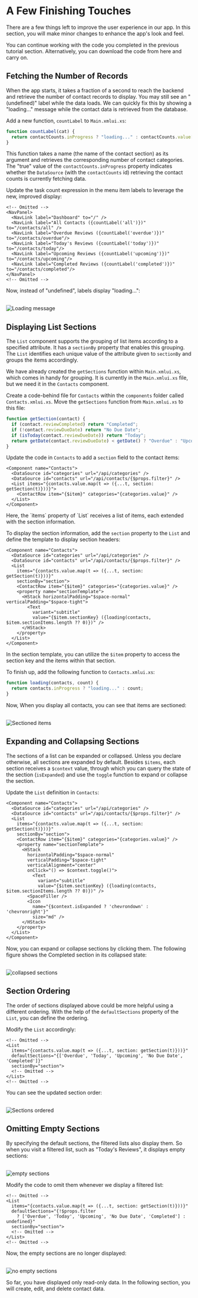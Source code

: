
# A Few Finishing Touches

There are a few things left to improve the user experience in our app.
In this section, you will make minor changes to enhance the app's look and feel.

<Callout type="info" emoji="📔">
You can continue working with the code you completed in the previous tutorial section. Alternatively, you can download the code from <DownloadLink href={CL_TUTORIAL_4}>here</DownloadLink> and carry on. 
</Callout>

## Fetching the Number of Records

When the app starts, it takes a fraction of a second to reach the backend and retrieve the number of contact records to display.
You may still see an "(undefined)" label while the data loads.
We can quickly fix this by showing a "loading..." message while the contact data is retrieved from the database.

Add a new function, `countLabel` to `Main.xmlui.xs`:

```javascript copy filename="Main.xmlui.xs"
function countLabel(cat) { 
  return contactCounts.inProgress ? "loading..." : contactCounts.value[cat];
}
```

This function takes a name (the name of the contact section) as its argument and retrieves the corresponding number of contact categories. 
The "true" value of the `contactCounts.inProgress` property indicates whether the `DataSource` (with the `contactCounts` id) retrieving the contact counts is currently fetching data.

Update the task count expression in the menu item labels to leverage the new, improved display:

```ueml copy {4-8} filename="Main.xmlui"
<!-- Omitted -->
<NavPanel>
  <NavLink label="Dashboard" to="/" />
  <NavLink label="All Contacts ({countLabel('all')})" to="/contacts/all" />
  <NavLink label="Overdue Reviews ({countLabel('overdue')})" to="/contacts/overdue"/>
  <NavLink label="Today's Reviews ({countLabel('today')})" to="/contacts/today"/>
  <NavLink label="Upcoming Reviews ({countLabel('upcoming')})" to="/contacts/upcoming"/>
  <NavLink label="Completed Reviews ({countLabel('completed')})" to="/contacts/completed"/>
</NavPanel>
<!-- Omitted -->
```

Now, instead of "undefined", labels display "loading...":

<br/>
<Image alt="Loading message" src="/resources/images/get-started/loading-message.png" />

## Displaying List Sections

The `List` component supports the grouping of list items according to a specified attribute.
It has a `sectionBy` property that enables this grouping.
The `List` identifies each unique value of the attribute given to `sectionBy` and groups the items accordingly.

We have already created the `getSections` function within `Main.xmlui.xs`, which comes in handy for grouping.
It is currently in the `Main.xmlui.xs` file, but we need it in the `Contacts` component.

Create a code-behind file for `Contacts` within the `components` folder called `Contacts.xmlui.xs`.
Move the `getSections` function from `Main.xmlui.xs` to this file:

```javascript copy filename="Contacts.xmlui.xs"
function getSection(contact) {
  if (contact.reviewCompleted) return "Completed";
  if (!contact.reviewDueDate) return "No Due Date";
  if (isToday(contact.reviewDueDate)) return "Today";
  return getDate(contact.reviewDueDate) < getDate() ? "Overdue" : "Upcoming";
}
```

Update the code in `Contacts` to add a `section` field to the contact items:

```ueml copy {3-4} filename="Contacts.xmlui" /section: getSection(t)/
<Component name="Contacts">
  <DataSource id="categories" url="/api/categories" />
  <DataSource id="contacts" url="/api/contacts/{$props.filter}" />
  <List items="{contacts.value.map(t => ({...t, section: getSection(t)}))}">
    <ContactRow item="{$item}" categories="{categories.value}" />
  </List>
</Component>
```

<Callout type="info" emoji="📔">
  Here, the `items` property of `List` receives a list of items, each extended with the section information.
</Callout>

To display the section information, add the `section` property to the `List` and define the template to display section headers:

```ueml copy {6, 8-14} filename="Contacts.xmlui"
<Component name="Contacts">
  <DataSource id="categories" url="/api/categories" />
  <DataSource id="contacts" url="/api/contacts/{$props.filter}" />
  <List 
    items="{contacts.value.map(t => ({...t, section: getSection(t)}))}"
    sectionBy="section">
    <ContactRow item="{$item}" categories="{categories.value}" />
    <property name="sectionTemplate">
      <HStack horizontalPadding="$space-normal" verticalPadding="$space-tight">
        <Text 
          variant="subtitle"
          value="{$item.sectionKey} ({loading(contacts, $item.sectionItems.length ?? 0)})" />
      </HStack>
    </property>
  </List>
</Component>
```

In the section template, you can utilize the `$item` property to access the section key and the items within that section.

To finish up, add the following function to `Contacts.xmlui.xs`:

```javascript copy filename="Contacts.xmlui.xs"
function loading(contacts, count) {
  return contacts.inProgress ? "loading..." : count;
}
```

Now, When you display all contacts, you can see that items are sectioned:

<br/>
<Image alt="Sectioned items" src="/resources/images/get-started/sectioned-items.png" />

## Expanding and Collapsing Sections

The sections of a list can be expanded or collapsed.
Unless you declare otherwise, all sections are expanded by default.
Besides `$items`, each section receives a `$context` value, through which you can query the state of the section (`isExpanded`) and use the `toggle` function to expand or collapse the section.

Update the `List` definition in `Contacts`:

```ueml copy {8-22} filename="Contacts.xmlui"
<Component name="Contacts">
  <DataSource id="categories" url="/api/categories" />
  <DataSource id="contacts" url="/api/contacts/{$props.filter}" />
  <List 
    items="{contacts.value.map(t => ({...t, section: getSection(t)}))}"
    sectionBy="section">
    <ContactRow item="{$item}" categories="{categories.value}" />
    <property name="sectionTemplate">
      <HStack 
        horizontalPadding="$space-normal" 
        verticalPadding="$space-tight"
        verticalAlignment="center"
        onClick="() => $context.toggle()">
          <Text 
            variant="subtitle" 
            value="{$item.sectionKey} ({loading(contacts, $item.sectionItems.length ?? 0)})" />
        <SpaceFiller />
        <Icon 
          name="{$context.isExpanded ? 'chevrondown' : 'chevronright'}" 
          size="md" />  
      </HStack>
    </property>
  </List>
</Component>
```

Now, you can expand or collapse sections by clicking them. The following figure shows the Completed section in its collapsed state:

<br/>
<Image alt="collapsed sections" src="/resources/images/get-started/section-collapsed.png" />

## Section Ordering

The order of sections displayed above could be more helpful using a different ordering.
With the help of the `defaultSections` property of the `List`, you can define the ordering.

Modify the `List` accordingly:

```ueml copy {4} filename="Contacts.xmlui"
<!-- Omitted -->
<List 
  items="{contacts.value.map(t => ({...t, section: getSection(t)}))}"
  defaultSections="{['Overdue', 'Today', 'Upcoming', 'No Due Date', 'Completed']}"
  sectionBy="section">
  <!-- Omitted -->
</List>
<!-- Omitted -->
```

You can see the updated section order:

<br/>
<Image alt="Sections ordered" src="/resources/images/get-started/sections-ordered.png" />

## Omitting Empty Sections

By specifying the default sections, the filtered lists also display them.
So when you visit a filtered list, such as "Today's Reviews", it displays empty sections:

<br/>
<Image alt="empty sections" src="/resources/images/get-started/empty-sections.png" />

Modify the code to omit them whenever we display a filtered list:

```ueml copy {4-5} filename="Tasks.xmlui"
<!-- Omitted -->
<List 
  items="{contacts.value.map(t => ({...t, section: getSection(t)}))}"
  defaultSections="{!$props.filter
    ? ['Overdue', 'Today', 'Upcoming', 'No Due Date', 'Completed'] : undefined}"
  sectionBy="section">
  <!-- Omitted -->
</List>  
<!-- Omitted -->
```

Now, the empty sections are no longer displayed:

<br/>
<Image alt="no empty sections" src="/resources/images/get-started/no-empty-sections.png" />

So far, you have displayed only read-only data. In the following section, you will create, edit, and delete contact data.